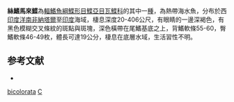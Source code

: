 {{Speciesbox
| taxon = Marleyella bicolorata
| binomial_authority = [[von_Bonde|von Bonde]], 1922
| status = NE
| status_system = IUCN3.1
| range_map = Comb_flounder_distribution_map.png
| range_map_width = 240px
| range_map_caption = 絲鰭馬來鰈的分布圖
}}

'''絲鰭馬來鰈'''為[[輻鰭魚綱|輻鰭魚綱]][[鰈形目|鰈形目]][[鰈亞目|鰈亞目]][[瓦鰈科|瓦鰈科]]的其中一[[種|種]]，為熱帶海水魚，分布於西[[印度洋|印度洋]][[南非|南非]][[納塔爾|納塔爾]]至[[印度|印度]]海域，棲息深度20-406公尺，有眼睛的一邊深褐色，有黑色模糊交叉條紋的斑點與斑塊，深色橫帶在尾鰭基底之上，背鰭軟條55-60，臀鰭軟條46-49枚，體長可達19公分，棲息在底層水域，生活習性不明。

==参考文献==
*{{FishBase_species|genus=Marleyella|species=bicolorata|year=2014|month=3}}

{{魚類小作品}}
{{Taxonbar}}
[[Category:馬來鰈屬|bicolorata]]
[[Category:1922年描述的魚類|C]]